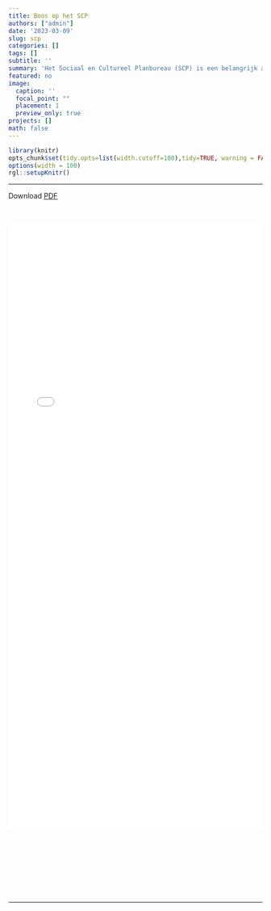 ```yaml
---
title: Boos op het SCP
authors: ["admin"]
date: '2023-03-09'
slug: scp
categories: []
tags: []
subtitle: ''
summary: 'Het Sociaal en Cultureel Planbureau (SCP) is een belangrijk adviesorgaan voor het kabinet. Het zet onderbelichte onderwerpen op de politieke agenda en biedt handvatten voor beleid. Maar met het rapport [*Eigentijdse ongelijkheid*](https://www.scp.nl/publicaties/publicaties/2023/03/07/eigentijdse-ongelijkheid) slaat het SCP de plank mis. Hierin schotelt het SCP ons namelijk een arbitraire klassenstructuur voor. Daarmee lossen we de ongelijkheid niet op.'
featured: no
image: 
  caption: ''
  focal_point: ""
  placement: 1
  preview_only: true
projects: []
math: false
---
```



   
```r
library(knitr)
opts_chunk$set(tidy.opts=list(width.cutoff=100),tidy=TRUE, warning = FALSE, message = FALSE,comment = "#>", cache=TRUE, class.source=c("test"), class.output=c("test2"), echo=FALSE)
options(width = 100)
rgl::setupKnitr()
```


---  


Download [PDF](./plots/VK09032023.pdf)  

<br>

![](./plots/VK09032023.pdf){width="100%" height=1200px}

<br><br><br><br><br><br><br>

---  


